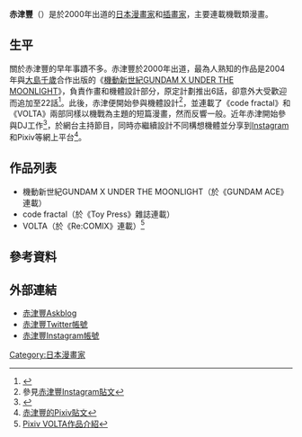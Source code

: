 {{Infobox comics creator
| 名稱 = 赤津豐
| 外文名 = 
| 外文 = 
| 圖片 =
| 圖片尺寸 = 
| 圖片簡介 = 
| 日文名稱 = 赤津豊
| 平假名 = あかつ ゆたか
| 羅馬拼音 = Akatsu Yutaka
| 筆名 = 
| 出生日期 = 
| 出生地點 = [[日本|日本]]
| 逝世日期 = 
| 逝世地點 = 
| 國籍 = {{JPN}}
| 職業 = [[漫畫家|漫畫家]]
| 稱號 = 
| 活動開始 = 
| 活動結束 =
| 類型 = [[漫畫|漫畫]]
| 代表作 = 《[[機動新世紀GUNDAM_X_UNDER_THE_MOONLIGHT|機動新世紀GUNDAM X UNDER THE MOONLIGHT]]》
| 合作人 = 
| 配偶 = 
| 兒女 = 
| 親屬 = 
| 獎項 = 
| 簽名 =
| 網站 = 
}} 
'''赤津豐'''（{{jpn|j=赤津 豊|hg=あかつ ゆたか}}{{bd}}）是於2000年出道的[[日本|日本]][[漫畫家|漫畫家]]和[[插畫家|插畫家]]，主要連載機戰類漫畫。 

== 生平 ==
關於赤津豐的早年事蹟不多。赤津豐於2000年出道，最為人熟知的作品是2004年與[[大島千歲|大島千歲]]合作出版的《[[機動新世紀GUNDAM_X_UNDER_THE_MOONLIGHT|機動新世紀GUNDAM X UNDER THE MOONLIGHT]]》，負責作畫和機體設計部分，原定計劃推出6話，卻意外大受歡迎而追加至22話<ref>{{Cite web |url=http://www.gundam-x.net/another/index.html |title=機動新世紀Gundam X UNDER THE MOONLIGHT官方網站 |access-date=2006-12-14 |archive-date=2006-12-14 |archive-url=https://web.archive.org/web/20061214061210/http://www.gundam-x.net/another/index.html |dead-url=no }}</ref>。此後，赤津便開始參與機體設計<ref>參見[https://www.instagram.com/p/BU_7WZqAV7q/?igshid=p32e2vq2q305 赤津豐Instagram貼文]</ref>，並連載了《code fractal》和《VOLTA》兩部同樣以機戰為主題的短篇漫畫，然而反響一般。近年赤津開始參與DJ工作<ref>{{Cite web |url=https://limits.jp/artists/ak2 |title=LIMITS個人介紹 |access-date=2021-01-14 |archive-date=2021-01-21 |archive-url=https://web.archive.org/web/20210121005633/https://limits.jp/artists/ak2 |dead-url=no }}</ref>，於網台主持節目，同時亦繼續設計不同構想機體並分享到[[Instagram|Instagram]]和Pixiv等網上平台<ref>[https://www.pixiv.net/en/artworks/75437713 赤津豐的Pixiv貼文]</ref>。

== 作品列表 ==
*機動新世紀GUNDAM X UNDER THE MOONLIGHT（於《GUNDAM ACE》連載）
*code fractal（於《Toy Press》雜誌連載）
*VOLTA（於《Re:COMIX》連載）<ref>[https://www.pixiv.net/en/artworks/3919711 Pixiv VOLTA作品介紹]</ref>

== 參考資料 ==
{{RefList}} 

== 外部連結 ==
* [http://askblog.blog3.fc2.com/ 赤津豐Askblog] {{Wayback|url=http://askblog.blog3.fc2.com/ |date=20150205013326 }}
* [https://twitter.com/ak2ask 赤津豐Twitter帳號] {{Wayback|url=https://twitter.com/ak2ask |date=20200105104217 }}
* [https://www.instagram.com/ak2ask/ 赤津豐Instagram帳號]
{{DEFAULTSORT:Akatsu Yutaka}}
[[Category:日本漫畫家|Category:日本漫畫家]]